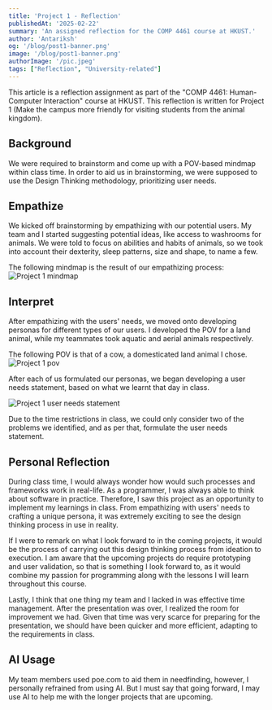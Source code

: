 ```yaml
---
title: 'Project 1 - Reflection'
publishedAt: '2025-02-22'
summary: 'An assigned reflection for the COMP 4461 course at HKUST.'
author: 'Antariksh'
og: '/blog/post1-banner.png'
image: '/blog/post1-banner.png'
authorImage: '/pic.jpeg'
tags: ["Reflection", "University-related"]
---
```


This article is a reflection assignment as part of the "COMP 4461: Human-Computer Interaction" course at HKUST. This reflection is written for Project 1 (Make the campus more friendly for visiting students from the animal kingdom).

## Background

We were required to brainstorm and come up with a POV-based mindmap within class time. In order to aid us in brainstorming, we were supposed to use the Design Thinking methodology, prioritizing user needs.

## Empathize

We kicked off brainstorming by empathizing with our potential users. My team and I started suggesting potential ideas, like access to washrooms for animals. We were told to focus on abilities and habits of animals, so we took into account their dexterity, sleep patterns, size and shape, to name a few.

The following mindmap is the result of our empathizing process:
![Project 1 mindmap](/blog/project1-mindmap.png)

## Interpret

After empathizing with the users' needs, we moved onto developing personas for different types of our users. I developed the POV for a land animal, while my teammates took aquatic and aerial animals respectively.

The following POV is that of a cow, a domesticated land animal I chose.
![Project 1 pov](/blog/project1-pov.png)

After each of us formulated our personas, we began developing a user needs statement, based on what we learnt that day in class.

![Project 1 user needs statement](/blog/project1-statement.png)

Due to the time restrictions in class, we could only consider two of the problems we identified, and as per that, formulate the user needs statement.

## Personal Reflection

During class time, I would always wonder how would such processes and frameworks work in real-life. As a programmer, I was always able to think about software in practice. Therefore, I saw this project as an opportunity to implement my learnings in class. From empathizing with users' needs to crafting a unique persona, it was extremely exciting to see the design thinking process in use in reality.

If I were to remark on what I look forward to in the coming projects, it would be the process of carrying out this design thinking process from ideation to execution. I am aware that the upcoming projects do require prototyping and user validation, so that is something I look forward to, as it would combine my passion for programming along with the lessons I will learn throughout this course.

Lastly, I think that one thing my team and I lacked in was effective time management. After the presentation was over, I realized the room for improvement we had. Given that time was very scarce for preparing for the presentation, we should have been quicker and more efficient, adapting to the requirements in class.

## AI Usage

My team members used poe.com to aid them in needfinding, however, I personally refrained from using AI. But I must say that going forward, I may use AI to help me with the longer projects that are upcoming.